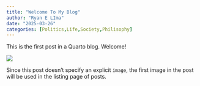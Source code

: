 ```yaml
---
title: "Welcome To My Blog"
author: "Ryan E LIma"
date: "2025-03-26"
categories: [Politics,Life,Society,Philisophy]
---
```


This is the first post in a Quarto blog. Welcome!

![](thumbnail.jpg)

Since this post doesn't specify an explicit `image`, the first image in the post will be used in the listing page of posts.
